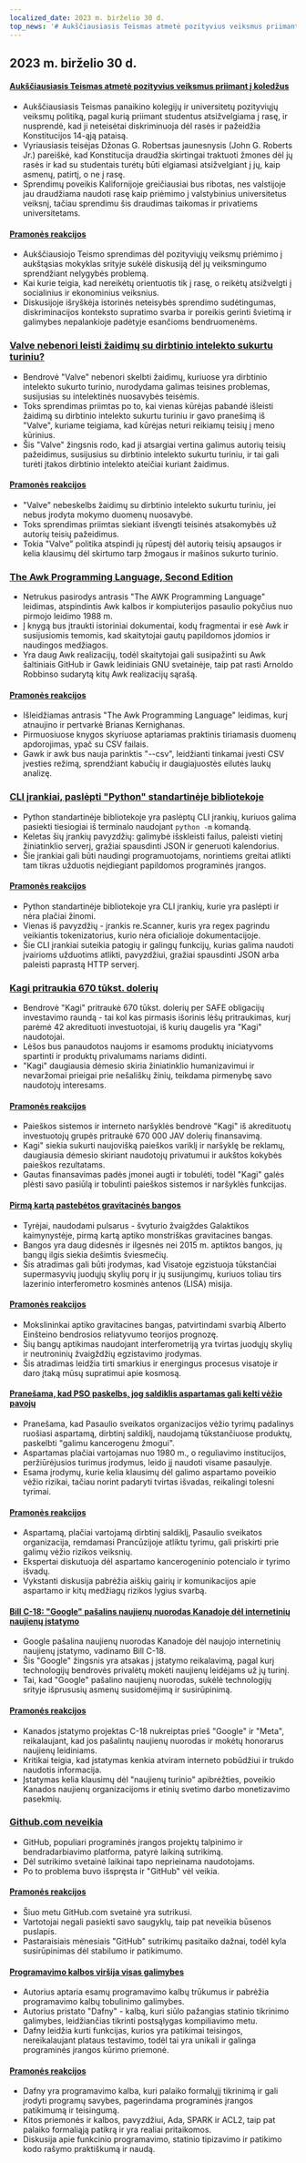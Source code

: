 ```yaml
---
localized_date: 2023 m. birželio 30 d.
top_news: '# Aukščiausiasis Teismas atmetė pozityvius veiksmus priimant į koledžus'
---
```




<CallToAction />

<Steps>

## 2023 m. birželio 30 d.

#### [Aukščiausiasis Teismas atmetė pozityvius veiksmus priimant į koledžus](https://www.latimes.com/politics/story/2023-06-29/supreme-court-strikes-down-affirmative-action-in-college-admissions)

- Aukščiausiasis Teismas panaikino kolegijų ir universitetų pozityviųjų veiksmų politiką, pagal kurią priimant studentus atsižvelgiama į rasę, ir nusprendė, kad ji neteisėtai diskriminuoja dėl rasės ir pažeidžia Konstitucijos 14-ąją pataisą.
- Vyriausiasis teisėjas Džonas G. Robertsas jaunesnysis (John G. Roberts Jr.) pareiškė, kad Konstitucija draudžia skirtingai traktuoti žmones dėl jų rasės ir kad su studentais turėtų būti elgiamasi atsižvelgiant į jų, kaip asmenų, patirtį, o ne į rasę.
- Sprendimų poveikis Kalifornijoje greičiausiai bus ribotas, nes valstijoje jau draudžiama naudoti rasę kaip priėmimo į valstybinius universitetus veiksnį, tačiau sprendimu šis draudimas taikomas ir privatiems universitetams.

#### [Pramonės reakcijos](http://news.ycombinator.com/item?id=36520658)

- Aukščiausiojo Teismo sprendimas dėl pozityviųjų veiksmų priėmimo į aukštąsias mokyklas srityje sukėlė diskusiją dėl jų veiksmingumo sprendžiant nelygybės problemą.
- Kai kurie teigia, kad nereikėtų orientuotis tik į rasę, o reikėtų atsižvelgti į socialinius ir ekonominius veiksnius.
- Diskusijoje išryškėja istorinės neteisybės sprendimo sudėtingumas, diskriminacijos konteksto supratimo svarba ir poreikis gerinti švietimą ir galimybes nepalankioje padėtyje esančioms bendruomenėms.

### [Valve nebenori leisti žaidimų su dirbtinio intelekto sukurtu turiniu?](https://old.reddit.com/r/aigamedev/comments/142j3yt/valve_is_not_willing_to_publish_games_with_ai/)

- Bendrovė "Valve" nebenori skelbti žaidimų, kuriuose yra dirbtinio intelekto sukurto turinio, nurodydama galimas teisines problemas, susijusias su intelektinės nuosavybės teisėmis.
- Toks sprendimas priimtas po to, kai vienas kūrėjas pabandė išleisti žaidimą su dirbtinio intelekto sukurtu turiniu ir gavo pranešimą iš "Valve", kuriame teigiama, kad kūrėjas neturi reikiamų teisių į meno kūrinius.
- Šis "Valve" žingsnis rodo, kad ji atsargiai vertina galimus autorių teisių pažeidimus, susijusius su dirbtinio intelekto sukurtu turiniu, ir tai gali turėti įtakos dirbtinio intelekto ateičiai kuriant žaidimus.

#### [Pramonės reakcijos](http://news.ycombinator.com/item?id=36522665)

- "Valve" nebeskelbs žaidimų su dirbtinio intelekto sukurtu turiniu, jei nebus įrodyta mokymo duomenų nuosavybė.
- Toks sprendimas priimtas siekiant išvengti teisinės atsakomybės už autorių teisių pažeidimus.
- Tokia "Valve" politika atspindi jų rūpestį dėl autorių teisių apsaugos ir kelia klausimų dėl skirtumo tarp žmogaus ir mašinos sukurto turinio.

### [The Awk Programming Language, Second Edition](https://awk.dev/)

- Netrukus pasirodys antrasis "The AWK Programming Language" leidimas, atspindintis Awk kalbos ir kompiuterijos pasaulio pokyčius nuo pirmojo leidimo 1988 m.
- Į knygą bus įtraukti istoriniai dokumentai, kodų fragmentai ir esė Awk ir susijusiomis temomis, kad skaitytojai gautų papildomos įdomios ir naudingos medžiagos.
- Yra daug Awk realizacijų, todėl skaitytojai gali susipažinti su Awk šaltiniais GitHub ir Gawk leidiniais GNU svetainėje, taip pat rasti Arnoldo Robbinso sudarytą kitų Awk realizacijų sąrašą.

#### [Pramonės reakcijos](http://news.ycombinator.com/item?id=36517525)

- Išleidžiamas antrasis "The Awk Programming Language" leidimas, kurį atnaujino ir pertvarkė Brianas Kernighanas.
- Pirmuosiuose knygos skyriuose aptariamas praktinis tiriamasis duomenų apdorojimas, ypač su CSV failais.
- Gawk ir awk bus nauja parinktis "--csv", leidžianti tinkamai įvesti CSV įvesties režimą, sprendžiant kabučių ir daugiajuostės eilutės laukų analizę.

### [CLI įrankiai, paslėpti "Python" standartinėje bibliotekoje](https://til.simonwillison.net/python/stdlib-cli-tools)

- Python standartinėje bibliotekoje yra paslėptų CLI įrankių, kuriuos galima pasiekti tiesiogiai iš terminalo naudojant `python -m` komandą.
- Keletas šių įrankių pavyzdžių: galimybė išskleisti failus, paleisti vietinį žiniatinklio serverį, gražiai spausdinti JSON ir generuoti kalendorius.
- Šie įrankiai gali būti naudingi programuotojams, norintiems greitai atlikti tam tikras užduotis neįdiegiant papildomos programinės įrangos.

#### [Pramonės reakcijos](http://news.ycombinator.com/item?id=36515531)

- Python standartinėje bibliotekoje yra CLI įrankių, kurie yra paslėpti ir nėra plačiai žinomi.
- Vienas iš pavyzdžių - įrankis re.Scanner, kuris yra regex pagrindu veikiantis tokenizatorius, kurio nėra oficialioje dokumentacijoje.
- Šie CLI įrankiai suteikia patogių ir galingų funkcijų, kurias galima naudoti įvairioms užduotims atlikti, pavyzdžiui, gražiai spausdinti JSON arba paleisti paprastą HTTP serverį.

### [Kagi pritraukia 670 tūkst. dolerių](https://blog.kagi.com/safe-round)

- Bendrovė "Kagi" pritraukė 670 tūkst. dolerių per SAFE obligacijų investavimo raundą - tai kol kas pirmasis išorinis lėšų pritraukimas, kurį parėmė 42 akredituoti investuotojai, iš kurių daugelis yra "Kagi" naudotojai.
- Lėšos bus panaudotos naujoms ir esamoms produktų iniciatyvoms spartinti ir produktų privalumams nariams didinti.
- "Kagi" daugiausia dėmesio skiria žiniatinklio humanizavimui ir nevaržomai prieigai prie nešališkų žinių, teikdama pirmenybę savo naudotojų interesams.

#### [Pramonės reakcijos](http://news.ycombinator.com/item?id=36517149)

- Paieškos sistemos ir interneto naršyklės bendrovė "Kagi" iš akredituotų investuotojų grupės pritraukė 670 000 JAV dolerių finansavimą.
- Kagi" siekia sukurti naujovišką paieškos variklį ir naršyklę be reklamų, daugiausia dėmesio skiriant naudotojų privatumui ir aukštos kokybės paieškos rezultatams.
- Gautas finansavimas padės įmonei augti ir tobulėti, todėl "Kagi" galės plėsti savo pasiūlą ir tobulinti paieškos sistemos ir naršyklės funkcijas.

#### [Pirmą kartą pastebėtos gravitacinės bangos](https://www.nature.com/articles/d41586-023-02167-7)

- Tyrėjai, naudodami pulsarus - švyturio žvaigždes Galaktikos kaimynystėje, pirmą kartą aptiko monstriškas gravitacines bangas.
- Bangos yra daug didesnės ir ilgesnės nei 2015 m. aptiktos bangos, jų bangų ilgis siekia dešimtis šviesmečių.
- Šis atradimas gali būti įrodymas, kad Visatoje egzistuoja tūkstančiai supermasyvių juodųjų skylių porų ir jų susijungimų, kuriuos toliau tirs lazerinio interferometro kosminės antenos (LISA) misija.

#### [Pramonės reakcijos](http://news.ycombinator.com/item?id=36520925)

- Mokslininkai aptiko gravitacines bangas, patvirtindami svarbią Alberto Einšteino bendrosios reliatyvumo teorijos prognozę.
- Šių bangų aptikimas naudojant interferometriją yra tvirtas juodųjų skylių ir neutroninių žvaigždžių egzistavimo įrodymas.
- Šis atradimas leidžia tirti smarkius ir energingus procesus visatoje ir daro įtaką mūsų supratimui apie kosmosą.

#### [Pranešama, kad PSO paskelbs, jog saldiklis aspartamas gali kelti vėžio pavojų](https://www.theguardian.com/society/2023/jun/29/aspartame-artificial-sweetener-possible-cancer-risk-carcinogenic)

- Pranešama, kad Pasaulio sveikatos organizacijos vėžio tyrimų padalinys ruošiasi aspartamą, dirbtinį saldiklį, naudojamą tūkstančiuose produktų, paskelbti "galimu kancerogenu žmogui".
- Aspartamas plačiai vartojamas nuo 1980 m., o reguliavimo institucijos, peržiūrėjusios turimus įrodymus, leido jį naudoti visame pasaulyje.
- Esama įrodymų, kurie kelia klausimų dėl galimo aspartamo poveikio vėžio rizikai, tačiau norint padaryti tvirtas išvadas, reikalingi tolesni tyrimai.

#### [Pramonės reakcijos](http://news.ycombinator.com/item?id=36519942)

- Aspartamą, plačiai vartojamą dirbtinį saldiklį, Pasaulio sveikatos organizacija, remdamasi Prancūzijoje atliktu tyrimu, gali priskirti prie galimų vėžio rizikos veiksnių.
- Ekspertai diskutuoja dėl aspartamo kancerogeninio potencialo ir tyrimo išvadų.
- Vykstanti diskusija pabrėžia aiškių gairių ir komunikacijos apie aspartamo ir kitų medžiagų rizikos lygius svarbą.

#### [Bill C-18: "Google" pašalins naujienų nuorodas Kanadoje dėl internetinių naujienų įstatymo](https://www.ctvnews.ca/politics/google-set-to-remove-news-links-in-canada-meta-ends-contract-for-journalism-fellowship-as-bill-c-18-fallout-continues-1.6461557)

- Google pašalina naujienų nuorodas Kanadoje dėl naujojo internetinių naujienų įstatymo, vadinamo Bill C-18.
- Šis "Google" žingsnis yra atsakas į įstatymo reikalavimą, pagal kurį technologijų bendrovės privalėtų mokėti naujienų leidėjams už jų turinį.
- Tai, kad "Google" pašalino naujienų nuorodas, sukėlė technologijų srityje išprususių asmenų susidomėjimą ir susirūpinimą.

#### [Pramonės reakcijos](http://news.ycombinator.com/item?id=36524662)

- Kanados įstatymo projektas C-18 nukreiptas prieš "Google" ir "Meta", reikalaujant, kad jos pašalintų naujienų nuorodas ir mokėtų honorarus naujienų leidiniams.
- Kritikai teigia, kad įstatymas kenkia atviram interneto pobūdžiui ir trukdo naudotis informacija.
- Įstatymas kelia klausimų dėl "naujienų turinio" apibrėžties, poveikio Kanados naujienų organizacijoms ir etinių svetimo darbo monetizavimo pasekmių.

### [Github.com neveikia](https://github.com/status)

- GitHub, populiari programinės įrangos projektų talpinimo ir bendradarbiavimo platforma, patyrė laikiną sutrikimą.
- Dėl sutrikimo svetainė laikinai tapo neprieinama naudotojams.
- Po to problema buvo išspręsta ir "GitHub" vėl veikia.

#### [Pramonės reakcijos](http://news.ycombinator.com/item?id=36523843)

- Šiuo metu GitHub.com svetainė yra sutrikusi.
- Vartotojai negali pasiekti savo saugyklų, taip pat neveikia būsenos puslapis.
- Pastaraisiais mėnesiais "GitHub" sutrikimų pasitaiko dažnai, todėl kyla susirūpinimas dėl stabilumo ir patikimumo.

#### [Programavimo kalbos viršija visas galimybes](https://whileydave.com/2023/06/27/programming-languages-going-above-and-beyond/)

- Autorius aptaria esamų programavimo kalbų trūkumus ir pabrėžia programavimo kalbų tobulinimo galimybes.
- Autorius pristato "Dafny" - kalbą, kuri siūlo pažangias statinio tikrinimo galimybes, leidžiančias tikrinti postsąlygas kompiliavimo metu.
- Dafny leidžia kurti funkcijas, kurios yra patikimai teisingos, nereikalaujant plataus testavimo, todėl tai yra unikali ir galinga programinės įrangos kūrimo priemonė.

#### [Pramonės reakcijos](http://news.ycombinator.com/item?id=36519497)

- Dafny yra programavimo kalba, kuri palaiko formalųjį tikrinimą ir gali įrodyti programų savybes, pagerindama programinės įrangos patikimumą ir teisingumą.
- Kitos priemonės ir kalbos, pavyzdžiui, Ada, SPARK ir ACL2, taip pat palaiko formaliąją patikrą ir yra realiai pritaikomos.
- Diskusija apie funkcinio programavimo, statinio tipizavimo ir patikimo kodo rašymo praktiškumą ir naudą.

</Steps>
